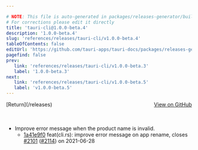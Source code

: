 ```yaml
---

# NOTE: This file is auto-generated in packages/releases-generator/build.ts
# For corrections please edit it directly
title: 'tauri-cli@1.0.0-beta.4'
description: '1.0.0-beta.4'
slug: 'references/releases/tauri-cli/v1.0.0-beta.4'
tableOfContents: false
editUrl: 'https://github.com/tauri-apps/tauri-docs/packages/releases-generator/build.ts'
pagefind: false
prev:
   link: 'references/releases/tauri-cli/v1.0.0-beta.3'
   label: '1.0.0-beta.3'
next:
   link: 'references/releases/tauri-cli/v1.0.0-beta.5'
   label: 'v1.0.0-beta.5'
---
```


			

<ReleaseSidebar slug="references/releases/tauri-cli"  packageName="tauri-cli" />

<div style="margin-bottom:3rem; display: flex; justify-content: space-between; align-items: center"><span>[Return](/releases)</span><span><a href="https://github.com/tauri-apps/tauri/releases/tag/tauri-cli-v1.0.0-beta.4">View on GitHub</a></span></div>

- Improve error message when the product name is invalid.
  - [1a41e9f0](https://www.github.com/tauri-apps/tauri/commit/1a41e9f040cfa18b6cc1380dfe21251d56e3f973) feat(cli.rs): improve error message on app rename, closes [#2101](https://www.github.com/tauri-apps/tauri/pull/2101) ([#2114](https://www.github.com/tauri-apps/tauri/pull/2114)) on 2021-06-28

